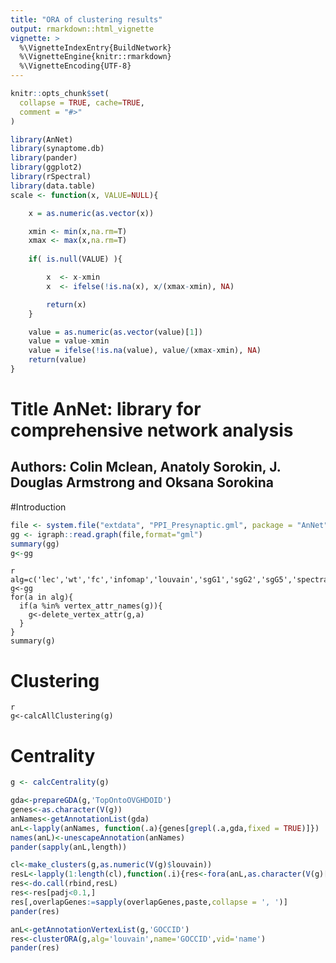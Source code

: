 ```yaml
---
title: "ORA of clustering results"
output: rmarkdown::html_vignette
vignette: >
  %\VignetteIndexEntry{BuildNetwork}
  %\VignetteEngine{knitr::rmarkdown}
  %\VignetteEncoding{UTF-8}
---
```


```r
knitr::opts_chunk$set(
  collapse = TRUE, cache=TRUE,
  comment = "#>"
)
```

```r
library(AnNet)
library(synaptome.db)
library(pander)
library(ggplot2)
library(rSpectral)
library(data.table)
scale <- function(x, VALUE=NULL){

    x = as.numeric(as.vector(x))

    xmin <- min(x,na.rm=T)
    xmax <- max(x,na.rm=T)
   
    if( is.null(VALUE) ){

        x  <- x-xmin
        x  <- ifelse(!is.na(x), x/(xmax-xmin), NA) 

        return(x)
    }

    value = as.numeric(as.vector(value)[1])
    value = value-xmin
    value = ifelse(!is.na(value), value/(xmax-xmin), NA) 
    return(value)
}
```
# Title   AnNet: library for comprehensive network analysis
##  Authors: Colin Mclean, Anatoly Sorokin, J. Douglas Armstrong and Oksana Sorokina    

#Introduction

```r
file <- system.file("extdata", "PPI_Presynaptic.gml", package = "AnNet")
gg <- igraph::read.graph(file,format="gml")
summary(gg)
g<-gg
```
```
{r clean.algs}
alg=c('lec','wt','fc','infomap','louvain','sgG1','sgG2','sgG5','spectral')
g<-gg
for(a in alg){
  if(a %in% vertex_attr_names(g)){
    g<-delete_vertex_attr(g,a)
  }
}
summary(g)
```


# Clustering
```
{r cluster.graph, cache=TRUE}
g<-calcAllClustering(g)
```

# Centrality
```r
g <- calcCentrality(g)
```

```r
gda<-prepareGDA(g,'TopOntoOVGHDOID')
genes<-as.character(V(g))
anNames<-getAnnotationList(gda)
anL<-lapply(anNames, function(.a){genes[grepl(.a,gda,fixed = TRUE)]})
names(anL)<-unescapeAnnotation(anNames)
pander(sapply(anL,length))
```

```r
cl<-make_clusters(g,as.numeric(V(g)$louvain))
resL<-lapply(1:length(cl),function(.i){res<-fora(anL,as.character(V(g)[which(membership(cl)==.i)]),universe = as.character(V(g)));return(res[,cl:=.i])})
res<-do.call(rbind,resL)
res<-res[padj<0.1,]
res[,overlapGenes:=sapply(overlapGenes,paste,collapse = ', ')]
pander(res)
```

```r
anL<-getAnnotationVertexList(g,'GOCCID')
res<-clusterORA(g,alg='louvain',name='GOCCID',vid='name')
pander(res)
```

